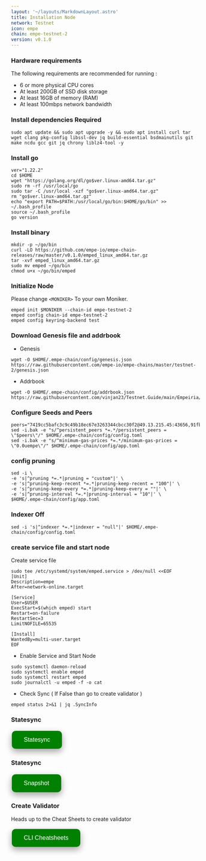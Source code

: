 ```yaml
---
layout: '~/layouts/MarkdownLayout.astro'
title: Installation Node
network: Testnet
icon: empe
chain: empe-testnet-2
version: v0.1.0
---
```


### Hardware requirements

The following requirements are recommended for running :

- 6 or more physical CPU cores
- At least 200GB of SSD disk storage
- At least 16GB of memory (RAM)
- At least 100mbps network bandwidth


### Install dependencies Required

```
sudo apt update && sudo apt upgrade -y && sudo apt install curl tar wget clang pkg-config libssl-dev jq build-essential bsdmainutils git make ncdu gcc git jq chrony liblz4-tool -y
```

### Install go

```
ver="1.22.2"
cd $HOME
wget "https://golang.org/dl/go$ver.linux-amd64.tar.gz"
sudo rm -rf /usr/local/go
sudo tar -C /usr/local -xzf "go$ver.linux-amd64.tar.gz"
rm "go$ver.linux-amd64.tar.gz"
echo "export PATH=$PATH:/usr/local/go/bin:$HOME/go/bin" >> ~/.bash_profile
source ~/.bash_profile
go version
```

### Install binary

```
mkdir -p ~/go/bin
curl -LO https://github.com/empe-io/empe-chain-releases/raw/master/v0.1.0/emped_linux_amd64.tar.gz
tar -xvf emped_linux_amd64.tar.gz
sudo mv emped ~/go/bin
chmod u+x ~/go/bin/emped
```

### Initialize Node

Please change `<MONIKER>` To your own Moniker.

```
emped init $MONIKER --chain-id empe-testnet-2
emped config chain-id empe-testnet-2
emped config keyring-backend test
```

### Download Genesis file and addrbook

- Genesis

```
wget -O $HOME/.empe-chain/config/genesis.json https://raw.githubusercontent.com/empe-io/empe-chains/master/testnet-2/genesis.json
```
- Addrbook
```
wget -O $HOME/.empe-chain/config/addrbook.json https://raw.githubusercontent.com/vinjan23/Testnet.Guide/main/Empeiria/addrbook.json
```

### Configure Seeds and Peers

```
peers="7419cc5bafc3c9c49b18ec67e3263344cbcc30f2@49.13.215.45:43656,91fb8e75a4b92589211d47d5a9ce934d32733043@116.202.48.104:26656,771b5350519d6081784f70d9be692e76b635529a@188.245.88.126:43656,06bd2afb77d94d2f3c5fe8abbdabb4499ca95793@65.21.97.150:40656,5406f64d38f433cca31c2f6e96d5619fa92be5b5@168.119.179.250:26656,e941537fbe6d86c9bf58aeb880e3212dc3f82086@84.247.141.94:656,94529b5e044f208d1869980f456a53fcef8fb321@14.167.155.13:43656,829207ca2cf7debb16787a79c9fc1aa94e9b55ea@116.203.238.65:43656,080d9cc12e08fb64dd0f4528d0da4a84d5d9428e@37.27.83.234:26656,,9e120e5cb5822fbb224d5c1ae2c7f0149b80fc99@45.67.216.220:43656"
sed -i.bak -e "s/^persistent_peers *=.*/persistent_peers = \"$peers\"/" $HOME/.empe-chain/config/config.toml
sed -i.bak -e "s/^minimum-gas-prices *=.*/minimum-gas-prices = \"0.0uempe\"/" $HOME/.empe-chain/config/app.toml
```

### config pruning

```
sed -i \
-e 's|^pruning *=.*|pruning = "custom"|' \
-e 's|^pruning-keep-recent *=.*|pruning-keep-recent = "100"|' \
-e 's|^pruning-keep-every *=.*|pruning-keep-every = ""|' \
-e 's|^pruning-interval *=.*|pruning-interval = "10"|' \
$HOME/.empe-chain/config/app.toml
```

### Indexer Off

```
sed -i 's|^indexer *=.*|indexer = "null"|' $HOME/.empe-chain/config/config.toml
```

### create service file and start node

Create service file

```
sudo tee /etc/systemd/system/emped.service > /dev/null <<EOF
[Unit]
Description=empe
After=network-online.target

[Service]
User=$USER
ExecStart=$(which emped) start
Restart=on-failure
RestartSec=3
LimitNOFILE=65535

[Install]
WantedBy=multi-user.target
EOF
```

- Enable Service and Start Node

```
sudo systemctl daemon-reload
sudo systemctl enable emped
sudo systemctl restart emped
sudo journalctl -u emped -f -o cat
```

- Check Sync ( If False than go to create validator )
```
emped status 2>&1 | jq .SyncInfo
```

### Statesync
<a href="https://service.vinjan.xyz/testnet/empeiria/statesync" target="_blank">
  <button style="background-color: green; border: none; color: white; padding: 15px 32px; text-align: center; text-decoration: none; display: inline-block; font-size: 16px; margin: 4px 2px; cursor: pointer; border-radius: 10px; box-shadow: 0 8px 16px 0 rgba(0,0,0,0.2), 0 6px 20px 0 rgba(0,0,0,0.19);" onmouseover="this.style.boxShadow='0 0 0 4px rgba(0,255,0,0.5)'" onmouseout="this.style.boxShadow='0 8px 16px 0 rgba(0,0,0,0.2), 0 6px 20px 0 rgba(0,0,0,0.19)'">Statesync</button>
</a>

### Statesync
<a href="https://service.vinjan.xyz/testnet/empeiria/snapshot" target="_blank">
  <button style="background-color: green; border: none; color: white; padding: 15px 32px; text-align: center; text-decoration: none; display: inline-block; font-size: 16px; margin: 4px 2px; cursor: pointer; border-radius: 10px; box-shadow: 0 8px 16px 0 rgba(0,0,0,0.2), 0 6px 20px 0 rgba(0,0,0,0.19);" onmouseover="this.style.boxShadow='0 0 0 4px rgba(0,255,0,0.5)'" onmouseout="this.style.boxShadow='0 8px 16px 0 rgba(0,0,0,0.2), 0 6px 20px 0 rgba(0,0,0,0.19)'">Snapshot</button>
</a>

### Create Validator

Heads up to the Cheat Sheets to create validator

<a href="https://service.vinjan.xyz/testnet/empeiria/cheat" target="_blank">
  <button style="background-color: green; border: none; color: white; padding: 15px 32px; text-align: center; text-decoration: none; display: inline-block; font-size: 16px; margin: 4px 2px; cursor: pointer; border-radius: 10px; box-shadow: 0 8px 16px 0 rgba(0,0,0,0.2), 0 6px 20px 0 rgba(0,0,0,0.19);" onmouseover="this.style.boxShadow='0 0 0 4px rgba(0,255,0,0.5)'" onmouseout="this.style.boxShadow='0 8px 16px 0 rgba(0,0,0,0.2), 0 6px 20px 0 rgba(0,0,0,0.19)'">CLI Cheatsheets</button>
</a>
